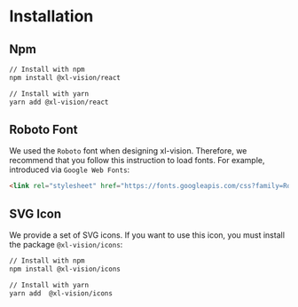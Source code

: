 # Installation

## Npm

```bash
// Install with npm
npm install @xl-vision/react

// Install with yarn
yarn add @xl-vision/react
```

## Roboto Font

We used the `Roboto` font when designing xl-vision. Therefore, we recommend that you follow this instruction to load fonts. For example, introduced via `Google Web Fonts`:

```html
<link rel="stylesheet" href="https://fonts.googleapis.com/css?family=Roboto:300,400,500,700&display=swap" />
```

## SVG Icon

We provide a set of SVG icons. If you want to use this icon, you must install the package `@xl-vision/icons`:

```bash
// Install with npm
npm install @xl-vision/icons

// Install with yarn
yarn add  @xl-vision/icons
```